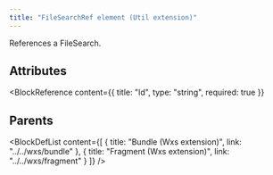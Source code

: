 ```yaml
---
title: "FileSearchRef element (Util extension)"
---
```



References a FileSearch.


## Attributes

<BlockWrapper>

  <BlockReference
    content={{
      title: "Id",
      type: "string",
      required: true
    }}
  >
  
  </BlockReference>

</BlockWrapper>


## Parents

<BlockDefList content={[
    {
      title: "Bundle (Wxs extension)",
      link: "../../wxs/bundle"
    },
    {
      title: "Fragment (Wxs extension)",
      link: "../../wxs/fragment"
    }
  ]}
/>